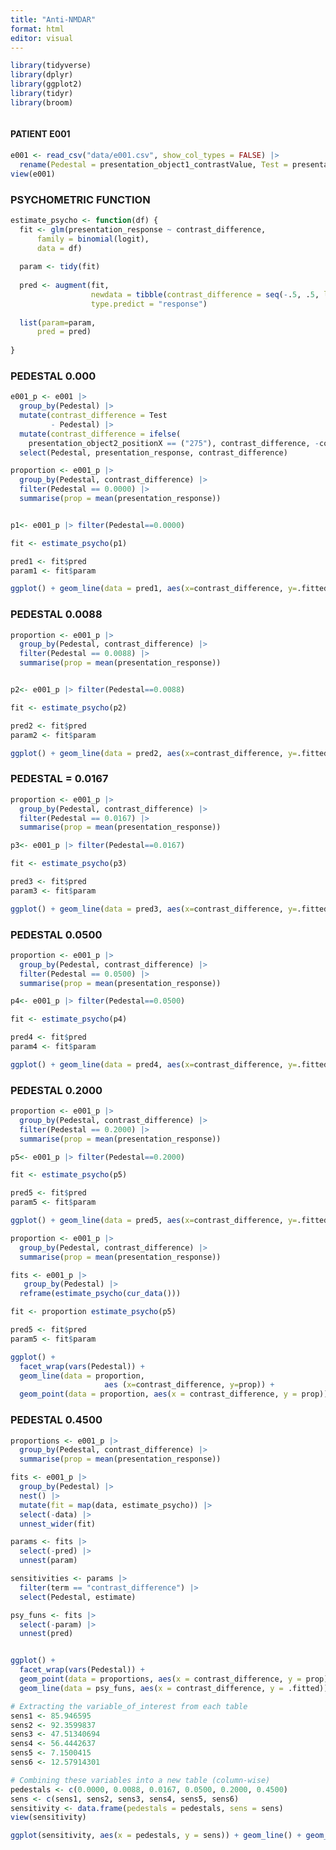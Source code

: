 ```yaml
---
title: "Anti-NMDAR"
format: html
editor: visual
---
```


```r
library(tidyverse)
library(dplyr)
library(ggplot2)
library(tidyr)
library(broom)
```

```r

```

#### PATIENT E001

```r
e001 <- read_csv("data/e001.csv", show_col_types = FALSE) |> 
  rename(Pedestal = presentation_object1_contrastValue, Test = presentation_object2_contrastValue)
view(e001)
```

### PSYCHOMETRIC FUNCTION

```r
estimate_psycho <- function(df) {
  fit <- glm(presentation_response ~ contrast_difference, 
      family = binomial(logit),    
      data = df)
  
  param <- tidy(fit)
  
  pred <- augment(fit, 
                  newdata = tibble(contrast_difference = seq(-.5, .5, len = 100)), 
                  type.predict = "response")
  
  list(param=param,
      pred = pred)
  
}
```

### PEDESTAL 0.000

```r
e001_p <- e001 |> 
  group_by(Pedestal) |> 
  mutate(contrast_difference = Test 
         - Pedestal) |> 
  mutate(contrast_difference = ifelse(
    presentation_object2_positionX == ("275"), contrast_difference, -contrast_difference)) |> 
  select(Pedestal, presentation_response, contrast_difference)

proportion <- e001_p |> 
  group_by(Pedestal, contrast_difference) |> 
  filter(Pedestal == 0.0000) |> 
  summarise(prop = mean(presentation_response))


p1<- e001_p |> filter(Pedestal==0.0000)

fit <- estimate_psycho(p1)

pred1 <- fit$pred
param1 <- fit$param

ggplot() + geom_line(data = pred1, aes(x=contrast_difference, y=.fitted)) + geom_point(data = proportion, aes(x = contrast_difference, y = prop))


```

### PEDESTAL 0.0088

```r

proportion <- e001_p |> 
  group_by(Pedestal, contrast_difference) |> 
  filter(Pedestal == 0.0088) |> 
  summarise(prop = mean(presentation_response))


p2<- e001_p |> filter(Pedestal==0.0088)

fit <- estimate_psycho(p2)

pred2 <- fit$pred
param2 <- fit$param

ggplot() + geom_line(data = pred2, aes(x=contrast_difference, y=.fitted)) + geom_point(data = proportion, aes(x = contrast_difference, y = prop))


```

### PEDESTAL = 0.0167

```r
proportion <- e001_p |> 
  group_by(Pedestal, contrast_difference) |> 
  filter(Pedestal == 0.0167) |> 
  summarise(prop = mean(presentation_response))

p3<- e001_p |> filter(Pedestal==0.0167)

fit <- estimate_psycho(p3)

pred3 <- fit$pred
param3 <- fit$param

ggplot() + geom_line(data = pred3, aes(x=contrast_difference, y=.fitted)) + geom_point(data = proportion, aes(x = contrast_difference, y = prop))
```

### PEDESTAL 0.0500

```r
proportion <- e001_p |> 
  group_by(Pedestal, contrast_difference) |> 
  filter(Pedestal == 0.0500) |> 
  summarise(prop = mean(presentation_response))

p4<- e001_p |> filter(Pedestal==0.0500)

fit <- estimate_psycho(p4)

pred4 <- fit$pred
param4 <- fit$param

ggplot() + geom_line(data = pred4, aes(x=contrast_difference, y=.fitted)) + geom_point(data = proportion, aes(x = contrast_difference, y = prop))
```

### PEDESTAL 0.2000

```r
proportion <- e001_p |> 
  group_by(Pedestal, contrast_difference) |> 
  filter(Pedestal == 0.2000) |> 
  summarise(prop = mean(presentation_response))

p5<- e001_p |> filter(Pedestal==0.2000)

fit <- estimate_psycho(p5)

pred5 <- fit$pred
param5 <- fit$param

ggplot() + geom_line(data = pred5, aes(x=contrast_difference, y=.fitted)) + geom_point(data = proportion, aes(x = contrast_difference, y = prop))
```

```r
proportion <- e001_p |> 
  group_by(Pedestal, contrast_difference) |> 
  summarise(prop = mean(presentation_response))

fits <- e001_p |>
   group_by(Pedestal) |> 
  reframe(estimate_psycho(cur_data()))

fit <- proportion estimate_psycho(p5)

pred5 <- fit$pred
param5 <- fit$param

ggplot() + 
  facet_wrap(vars(Pedestal)) +
  geom_line(data = proportion, 
                     aes (x=contrast_difference, y=prop)) + 
  geom_point(data = proportion, aes(x = contrast_difference, y = prop))
```

### PEDESTAL 0.4500

```r
proportions <- e001_p |> 
  group_by(Pedestal, contrast_difference) |> 
  summarise(prop = mean(presentation_response))

fits <- e001_p |> 
  group_by(Pedestal) |>
  nest() |> 
  mutate(fit = map(data, estimate_psycho)) |> 
  select(-data) |> 
  unnest_wider(fit) 

params <- fits |> 
  select(-pred) |> 
  unnest(param)

sensitivities <- params |> 
  filter(term == "contrast_difference") |> 
  select(Pedestal, estimate)

psy_funs <- fits |> 
  select(-param) |> 
  unnest(pred)


ggplot() + 
  facet_wrap(vars(Pedestal)) +
  geom_point(data = proportions, aes(x = contrast_difference, y = prop)) +
  geom_line(data = psy_funs, aes(x = contrast_difference, y = .fitted))
```

```r
# Extracting the variable_of_interest from each table
sens1 <- 85.946595
sens2 <- 92.3599837
sens3 <- 47.51340694
sens4 <- 56.4442637
sens5 <- 7.1500415
sens6 <- 12.57914301

# Combining these variables into a new table (column-wise)
pedestals <- c(0.0000, 0.0088, 0.0167, 0.0500, 0.2000, 0.4500)
sens <- c(sens1, sens2, sens3, sens4, sens5, sens6)
sensitivity <- data.frame(pedestals = pedestals, sens = sens)
view(sensitivity)

ggplot(sensitivity, aes(x = pedestals, y = sens)) + geom_line() + geom_point()



```
